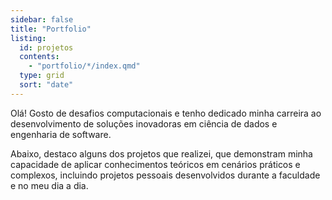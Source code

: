 ```yaml
---
sidebar: false
title: "Portfolio"
listing:
  id: projetos
  contents: 
    - "portfolio/*/index.qmd"
  type: grid
  sort: "date"
---
```


Olá! Gosto de desafios computacionais e tenho dedicado minha carreira ao desenvolvimento de soluções inovadoras em ciência de dados e engenharia de software.

Abaixo, destaco alguns dos projetos que realizei, que demonstram minha capacidade de aplicar conhecimentos teóricos em cenários práticos e complexos, incluindo projetos pessoais desenvolvidos durante a faculdade e no meu dia a dia. 


::: {#projetos}
:::
